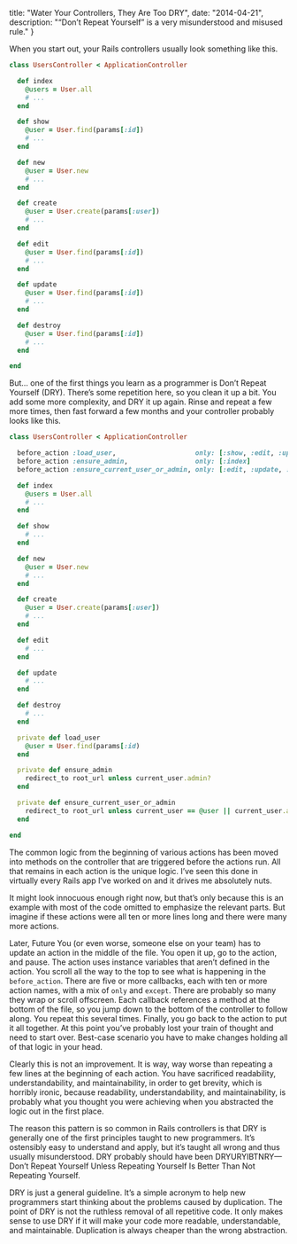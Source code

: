   title: "Water Your Controllers, They Are Too DRY",
  date: "2014-04-21",
  description: "“Don’t Repeat Yourself” is a very misunderstood and misused rule."
}

When you start out, your Rails controllers usually look something like this.

```ruby
class UsersController < ApplicationController

  def index
    @users = User.all
    # ...
  end

  def show
    @user = User.find(params[:id])
    # ...
  end

  def new
    @user = User.new
    # ...
  end

  def create
    @user = User.create(params[:user])
    # ...
  end

  def edit
    @user = User.find(params[:id])
    # ...
  end

  def update
    @user = User.find(params[:id])
    # ...
  end

  def destroy
    @user = User.find(params[:id])
    # ...
  end

end
```

But… one of the first things you learn as a programmer is Don’t Repeat Yourself (DRY). There’s some repetition here, so you clean it up a bit. You add some more complexity, and DRY it up again. Rinse and repeat a few more times, then fast forward a few months and your controller probably looks like this.

```ruby
class UsersController < ApplicationController

  before_action :load_user,                    only: [:show, :edit, :update, :destroy]
  before_action :ensure_admin,                 only: [:index]
  before_action :ensure_current_user_or_admin, only: [:edit, :update, :destroy]

  def index
    @users = User.all
    # ...
  end

  def show
    # ...
  end

  def new
    @user = User.new
    # ...
  end

  def create
    @user = User.create(params[:user])
    # ...
  end

  def edit
    # ...
  end

  def update
    # ...
  end

  def destroy
    # ...
  end

  private def load_user
    @user = User.find(params[:id)
  end

  private def ensure_admin
    redirect_to root_url unless current_user.admin?
  end

  private def ensure_current_user_or_admin
    redirect_to root_url unless current_user == @user || current_user.admin?
  end

end
```

The common logic from the beginning of various actions has been moved into methods on the controller that are triggered before the actions run. All that remains in each action is the unique logic. I’ve seen this done in virtually every Rails app I’ve worked on and it drives me absolutely nuts.

It might look innocuous enough right now, but that’s only because this is an example with most of the code omitted to emphasize the relevant parts. But imagine if these actions were all ten or more lines long and there were many more actions.

Later, Future You (or even worse, someone else on your team) has to update an action in the middle of the file. You open it up, go to the action, and pause. The action uses instance variables that aren’t defined in the action. You scroll all the way to the top to see what is happening in the `before_action`. There are five or more callbacks, each with ten or more action names, with a mix of `only` and `except`. There are probably so many they wrap or scroll offscreen. Each callback references a method at the bottom of the file, so you jump down to the bottom of the controller to follow along. You repeat this several times. Finally, you go back to the action to put it all together. At this point you’ve probably lost your train of thought and need to start over. Best-case scenario you have to make changes holding all of that logic in your head.

Clearly this is not an improvement. It is way, way worse than repeating a few lines at the beginning of each action. You have sacrificed readability, understandability, and maintainability, in order to get brevity, which is horribly ironic, because readability, understandability, and maintainability, is probably what you thought you were achieving when you abstracted the logic out in the first place.

The reason this pattern is so common in Rails controllers is that DRY is generally one of the first principles taught to new programmers. It’s ostensibly easy to understand and apply, but it’s taught all wrong and thus usually misunderstood. DRY probably should have been DRYURYIBTNRY—Don’t Repeat Yourself Unless Repeating Yourself Is Better Than Not Repeating Yourself.

DRY is just a general guideline. It’s a simple acronym to help new programmers start thinking about the problems caused by duplication. The point of DRY is not the ruthless removal of all repetitive code. It only makes sense to use DRY if it will make your code more readable, understandable, and maintainable. Duplication is always cheaper than the wrong abstraction.
